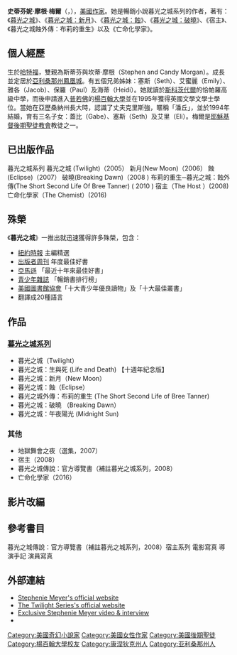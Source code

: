 {{noteTA
|G1=Twilight
|T=zh-cn:斯蒂芬妮·迈耶; zh-tw:史蒂芬妮·梅爾;
|1=zh-cn:暮光之城：暮色; zh-tw:暮光之城; zh-hk:吸血新世紀;
|2=zh-cn:暮光之城：新月; zh-tw:暮光之城：新月; zh-hk:吸血新世紀：新月傳奇;
|3=zh-cn:暮光之城：月食; zh-tw:暮光之城：蝕; zh-hk:吸血新世紀：蝕;
|4=zh-cn:暮光之城：破晓; zh-tw:暮光之城：破曉; zh-hk:吸血新世紀：破曉;
}}

{{Infobox Writer <!-- for more information see [[:Template:Infobox_Writer/doc|:Template:Infobox Writer/doc]] -->
| name        = 史蒂芬妮·摩根·梅爾
| image       =Stephenie Meyer by Gage Skidmore.jpg
| caption     =
| pseudonym   = 
| birthname   = Stephenie Morgan
| Age         = 
| birthdate  = {{Birth date and age|1973|12|24|mf=y}}
| birthplace = 美国[[哈特福|哈特福]] 
| deathdate  = 
| deathplace = 
| occupation  = [[小說家|小說家]]
| nationality = {{USA}}
| period      = 
| genre       = [[奇幻小說|奇幻小說]]、[[愛情小說|浪漫]]、[[青少年小說|青少年]]
| subject     = 
| movement    = 
| influences  = [[奥森·斯科特·卡德|奥森·斯科特·卡德]]<br />[[珍·奧斯汀|珍·奧斯汀]]<br />[[威廉·莎士比亞|威廉·莎士比亞]]<br />[[梅芙·賓奇|梅芙·賓奇]]<br />[[勃朗特|勃朗特姊妹]]<br />[[達夫妮·杜·穆里埃|達夫妮·杜·穆里埃]]<br />[[露西·莫德·蒙哥馬利|露西·莫德·蒙哥馬利]]<br />[[露意莎·梅·奧爾柯特|露意莎·梅·奧爾柯特]]<br />{{Link-en|伊娃·伊博森|Eva Ibbotson}}<br />[[威廉·戈德曼|威廉·戈德曼]]<br />[[道格拉斯·亞當斯|道格拉斯·亞當斯]]<br /> [[Janet_Evanovich|Janet Evanovich]] 
| influenced  = 
| signature   = 
| website = http://www.stepheniemeyer.com/
}}
'''史蒂芬妮·摩根·梅爾'''（{{lang-en|Stephenie Morgan Meyer}}，{{bd|1973年|12月24日|||Meyer}}），[[美國|美國]][[作家|作家]]。她是暢銷小說暮光之城系列的作者，著有：《[[暮光之城：暮色|暮光之城]]》、《[[暮光之城：新月|暮光之城：新月]]》、《[[暮光之城：蝕|暮光之城：蝕]]》、《[[暮光之城：破曉|暮光之城：破曉]]》、《宿主》、《暮光之城蝕外傳：布莉的重生》以及《亡命化學家》。

== 個人經歷 ==
生於[[哈特福|哈特福]]，雙親為斯蒂芬與坎蒂·摩根（Stephen and Candy Morgan）。成長並定居於[[亞利桑那州|亞利桑那州]][[鳳凰城_(亞利桑那州)|鳳凰城]]。有五個兄弟姊妹：塞斯（Seth）、艾蜜麗（Emily）、雅各（Jacob）、保羅（Paul）及海蒂（Heidi）。她就讀於[[斯科茨代爾_(美國)|斯科茨代爾]]的恰帕羅高級中學，而後申請進入[[普若佛|普若佛]]的[[楊百翰大學|楊百翰大學]]並在1995年獲得英國文學文學士學位。當她在亞歷桑納州長大時，認識了丈夫克里斯強，暱稱「潘丘」，並於1994年結婚，育有三名子女：蓋比（Gabe）、塞斯（Seth）及艾里（Eli）。梅爾是[[耶穌基督後期聖徒教會|耶穌基督後期聖徒教會]]教徒之一。

== 已出版作品 ==
暮光之城系列
暮光之城 (Twilight)（2005）
新月(New Moon)（2006）
蝕(Eclipse)（2007）
破曉(Breaking Dawn)（2008 ) 布莉的重生─暮光之城：蝕外傳(The Short Second Life Of Bree Tanner) ( 2010 )
宿主（The Host ）(2008)   亡命化學家（The Chemist）(2016)

==殊榮==
《'''暮光之城'''》一推出就迅速獲得許多殊榮，包含：
* [[紐約時報|紐約時報]] 主編精選 
* [[出版者周刊|出版者周刊]] 年度最佳好書 
* [[亞馬遜公司|亞馬遜]] 「最近十年來最佳好書」 
* [[青少年雜誌|青少年雜誌]] 「暢銷書排行榜」 
* [[美國圖書館協會|美國圖書館協會]]「十大青少年優良讀物」及「十大最佳叢書」
* 翻譯成20種語言

== 作品 ==
=== [[暮光之城系列|暮光之城系列]] ===
* 暮光之城（Twilight） 
* 暮光之城：生與死 (Life and Death) 【十週年紀念版】
* 暮光之城：新月（New Moon）
* 暮光之城：蝕（Eclipse）
* 暮光之城外傳：布莉的重生 (The Short Second Life of Bree Tanner)  
* 暮光之城：破曉 （Breaking Dawn） 
* 暮光之城：午夜陽光 (Midnight Sun) 

=== 其他 ===
* 地獄舞會之夜（選集，2007） 
* 宿主（2008） 
* 暮光之城傳說：官方導覽書（補註暮光之城系列，2008）
* 亡命化學家（2016）

== 影片改編 ==
{{main|暮光之城：無懼的愛}}

== 參考書目 ==
暮光之城傳說：官方導覽書（補註暮光之城系列，2008）宿主系列
電影寫真
導演手記
演員寫真

== 外部連結 ==
* [http://www.stepheniemeyer.com/ Stephenie Meyer's official website]{{WebCite|url=https://www.webcitation.org/5teFV0O4j?url=http://www.stepheniemeyer.com/ |date=20101021153900 |dateformat=iso }}
* [http://www.thetwilightsaga.com/ The Twilight Series's official website]{{Wayback|url=http://www.thetwilightsaga.com/ |date=20110217081654 }}
* [https://web.archive.org/web/20080917194625/http://www.chapters.indigo.ca/Stephenie_Meyer_Page/Stephenie_Meyer_Page-promo.html/ Exclusive Stephenie Meyer video & interview]
* {{imdb name|2769412}}

{{Authority control}}
{{DEFAULTSORT:Meyer Stephenie}}
[[Category:美國奇幻小說家|Category:美國奇幻小說家]]
[[Category:美國女性作家|Category:美國女性作家]]
[[Category:美國後期聖徒|Category:美國後期聖徒]]
[[Category:楊百翰大學校友|Category:楊百翰大學校友]]
[[Category:康涅狄克州人|Category:康涅狄克州人]]
[[Category:亚利桑那州人|Category:亚利桑那州人]]